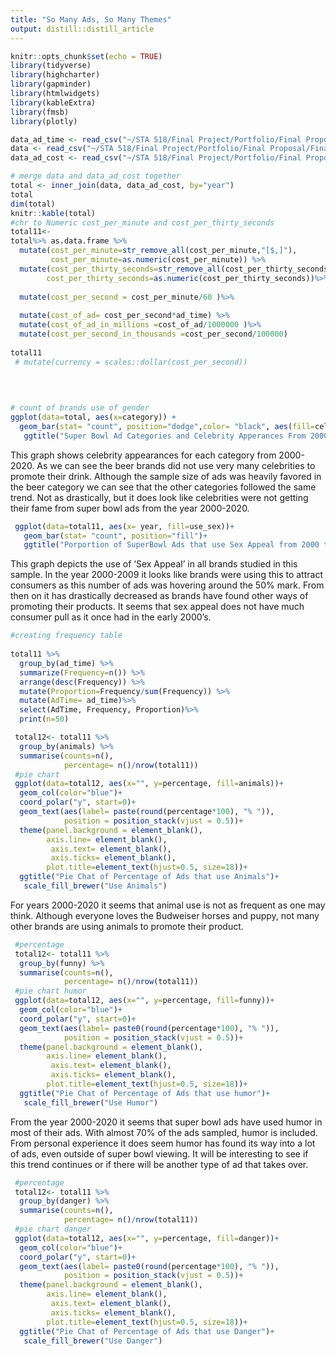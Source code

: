 ```yaml
---
title: "So Many Ads, So Many Themes"
output: distill::distill_article
---
```


```r
knitr::opts_chunk$set(echo = TRUE)
library(tidyverse)
library(highcharter)
library(gapminder)
library(htmlwidgets)
library(kableExtra)
library(fmsb)
library(plotly)
```

```r
data_ad_time <- read_csv("~/STA 518/Final Project/Portfolio/Final Proposal/Final Project/Ad  Time _ Category - Sheet1.csv")
data <- read_csv("~/STA 518/Final Project/Portfolio/Final Proposal/Final Project/combined  - Sheet1.csv")
data_ad_cost <- read_csv("~/STA 518/Final Project/Portfolio/Final Proposal/Final Project/Cost per Super bowl ad 2000-2020 - Sheet1 (1).csv")
```
```r
# merge data and data_ad_cost together 
total <- inner_join(data, data_ad_cost, by="year")
total
dim(total)
knitr::kable(total)
#chr to Numeric cost_per_minute and cost_per_thirty_seconds
total11<-
total%>% as.data.frame %>%
  mutate(cost_per_minute=str_remove_all(cost_per_minute,"[$,]"),
         cost_per_minute=as.numeric(cost_per_minute)) %>%
  mutate(cost_per_thirty_seconds=str_remove_all(cost_per_thirty_seconds,"[$,]"),
        cost_per_thirty_seconds=as.numeric(cost_per_thirty_seconds))%>%
  
  mutate(cost_per_second = cost_per_minute/60 )%>%
  
  mutate(cost_of_ad= cost_per_second*ad_time) %>%
  mutate(cost_of_ad_in_millions =cost_of_ad/1000000 )%>%
  mutate(cost_per_second_in_thousands =cost_per_second/100000)
  
total11
 # mutate(currency = scales::dollar(cost_per_second))
  
 
  
```

```r
# count of brands use of gender
ggplot(data=total, aes(x=category)) +
  geom_bar(stat= "count", position="dodge",color= "black", aes(fill=celebrity))+ 
   ggtitle("Super Bowl Ad Categories and Celebrity Apperances From 2000-2020")
```
This graph shows celebrity appearances for each category from 2000-2020. As we can see the beer brands did not use very many celebrities to promote their drink. Although the sample size of ads was heavily favored in the beer category we can see that the other categories followed the same trend. Not as drastically, but it does look like celebrities were not getting their fame from super bowl ads from the year 2000-2020.


```r
 ggplot(data=total11, aes(x= year, fill=use_sex))+
   geom_bar(stat= "count", position="fill")+
   ggtitle("Porportion of SuperBowl Ads that use Sex Appeal from 2000 to 2020")
```

This graph depicts the use of 'Sex Appeal' in all brands studied in this sample. In the year 2000-2009 it looks like brands were using this to attract consumers as this number of ads was hovering around the 50% mark. From then on it has drastically decreased as brands have found other ways of promoting their products. It seems that sex appeal does not have much consumer pull as it once had in the early 2000's. 

```r
#creating frequency table 
 
total11 %>%
  group_by(ad_time) %>%
  summarize(Frequency=n()) %>%
  arrange(desc(Frequency)) %>%
  mutate(Proportion=Frequency/sum(Frequency)) %>%
  mutate(AdTime= ad_time)%>%
  select(AdTime, Frequency, Proportion)%>%
  print(n=50)
```
  

```r
 total12<- total11 %>%
  group_by(animals) %>%
  summarise(counts=n(),
            percentage= n()/nrow(total11))
 #pie chart
 ggplot(data=total12, aes(x="", y=percentage, fill=animals))+
  geom_col(color="blue")+
  coord_polar("y", start=0)+
  geom_text(aes(label= paste(round(percentage*100), "% ")),
            position = position_stack(vjust = 0.5))+
  theme(panel.background = element_blank(),
        axis.line= element_blank(),
         axis.text= element_blank(),
         axis.ticks= element_blank(),
        plot.title=element_text(hjust=0.5, size=18))+
  ggtitle("Pie Chat of Percentage of Ads that use Animals")+
   scale_fill_brewer("Use Animals")

```
For years 2000-2020 it seems that animal use is not as frequent as one may think. Although everyone loves the Budweiser horses and puppy, not many other brands are using animals to promote their product. 

```r
 #percentage
 total12<- total11 %>%
  group_by(funny) %>%
  summarise(counts=n(),
            percentage= n()/nrow(total11))
 #pie chart humor
 ggplot(data=total12, aes(x="", y=percentage, fill=funny))+
  geom_col(color="blue")+
  coord_polar("y", start=0)+
  geom_text(aes(label= paste0(round(percentage*100), "% ")),
            position = position_stack(vjust = 0.5))+
  theme(panel.background = element_blank(),
        axis.line= element_blank(),
         axis.text= element_blank(),
         axis.ticks= element_blank(),
        plot.title=element_text(hjust=0.5, size=18))+
  ggtitle("Pie Chat of Percentage of Ads that use humor")+
   scale_fill_brewer("Use Humor") 

```
From the year 2000-2020 it seems that super bowl ads have used humor in most of their ads. With almost 70% of the ads sampled, humor is included. From personal experience it does seem humor has found its way into a lot of ads, even outside of super bowl viewing. It will be interesting to see if this trend continues or if there will be another type of ad that takes over.

```r

 #percentage
 total12<- total11 %>%
  group_by(danger) %>%
  summarise(counts=n(),
            percentage= n()/nrow(total11))
 #pie chart danger
 ggplot(data=total12, aes(x="", y=percentage, fill=danger))+
  geom_col(color="blue")+
  coord_polar("y", start=0)+
  geom_text(aes(label= paste0(round(percentage*100), "% ")),
            position = position_stack(vjust = 0.5))+
  theme(panel.background = element_blank(),
        axis.line= element_blank(),
         axis.text= element_blank(),
         axis.ticks= element_blank(),
        plot.title=element_text(hjust=0.5, size=18))+
  ggtitle("Pie Chat of Percentage of Ads that use Danger")+
   scale_fill_brewer("Use Danger") 

```
